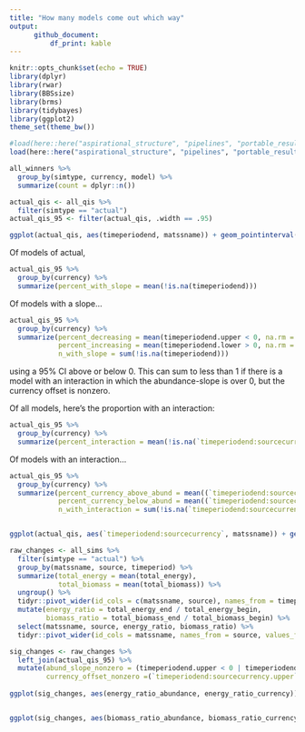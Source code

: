 ```yaml
---
title: "How many models come out which way"
output: 
      github_document:
          df_print: kable
---
```


```r
knitr::opts_chunk$set(echo = TRUE)
library(dplyr)
library(rwar)
library(BBSsize)
library(brms)
library(tidybayes)
library(ggplot2)
theme_set(theme_bw())

#load(here::here("aspirational_structure", "pipelines", "portable_results.Rds"))
load(here::here("aspirational_structure", "pipelines", "portable_results_core.Rds"))
```


```r


all_winners %>%
  group_by(simtype, currency, model) %>%
  summarize(count = dplyr::n())


```



```r

actual_qis <- all_qis %>% 
  filter(simtype == "actual") 
actual_qis_95 <- filter(actual_qis, .width == .95)

ggplot(actual_qis, aes(timeperiodend, matssname)) + geom_pointinterval(aes(xmin = timeperiodend.lower, xmax = timeperiodend.upper, width = .width)) + geom_vline(xintercept = 0) + facet_wrap(vars(currency), scales = "free")

```

Of models of actual,

```r

actual_qis_95 %>%
  group_by(currency) %>%
  summarize(percent_with_slope = mean(!is.na(timeperiodend)))

```

Of models with a slope...

```r

actual_qis_95 %>%
  group_by(currency) %>%
  summarize(percent_decreasing = mean(timeperiodend.upper < 0, na.rm = T),
            percent_increasing = mean(timeperiodend.lower > 0, na.rm = T),
            n_with_slope = sum(!is.na(timeperiodend)))

```

using a 95% CI above or below 0. This can sum to less than 1 if there is a model with an interaction in which the abundance-slope is over 0, but the currency offset is nonzero. 



Of all models, here's the proportion with an interaction:

```r

actual_qis_95 %>%
  group_by(currency) %>%
  summarize(percent_interaction = mean(!is.na(`timeperiodend:sourcecurrency`), na.rm = T))

```

Of models with an interaction...

```r


actual_qis_95 %>%
  group_by(currency) %>%
  summarize(percent_currency_above_abund = mean((`timeperiodend:sourcecurrency.lower` >0), na.rm = T),
            percent_currency_below_abund = mean((`timeperiodend:sourcecurrency.upper` <0), na.rm = T),
            n_with_interaction = sum(!is.na(`timeperiodend:sourcecurrency`)))


ggplot(actual_qis, aes(`timeperiodend:sourcecurrency`, matssname)) + geom_pointinterval(aes(xmin = `timeperiodend:sourcecurrency.lower`, xmax = `timeperiodend:sourcecurrency.upper`, width = .width)) + geom_vline(xintercept = 0) + facet_wrap(vars(currency), scales = "free")

```

```r

raw_changes <- all_sims %>%
  filter(simtype == "actual") %>%
  group_by(matssname, source, timeperiod) %>%
  summarize(total_energy = mean(total_energy),
            total_biomass = mean(total_biomass)) %>%
  ungroup() %>%
  tidyr::pivot_wider(id_cols = c(matssname, source), names_from = timeperiod, values_from = c(total_energy, total_biomass)) %>%
  mutate(energy_ratio = total_energy_end / total_energy_begin,
         biomass_ratio = total_biomass_end / total_biomass_begin) %>%
  select(matssname, source, energy_ratio, biomass_ratio) %>%
  tidyr::pivot_wider(id_cols = matssname, names_from = source, values_from = c(energy_ratio, biomass_ratio))

sig_changes <- raw_changes %>%
  left_join(actual_qis_95) %>%
  mutate(abund_slope_nonzero = (timeperiodend.upper < 0 | timeperiodend.lower > 0) & !is.na(timeperiodend),
         currency_offset_nonzero =(`timeperiodend:sourcecurrency.upper` < 0 | `timeperiodend:sourcecurrency.lower` > 0) & !is.na(`timeperiodend:sourcecurrency`))
 
ggplot(sig_changes, aes(energy_ratio_abundance, energy_ratio_currency)) + geom_point(alpha = .1) + geom_point(data =filter(sig_changes, abund_slope_nonzero), aes(color = currency_offset_nonzero), alpha = 1) + geom_abline(slope= 1, intercept = 0) + geom_vline(xintercept = 1) + geom_hline(yintercept = 1) + theme(legend.position = "bottom") + ggtitle("Energy")


ggplot(sig_changes, aes(biomass_ratio_abundance, biomass_ratio_currency)) + geom_point(alpha = .1) + geom_point(data =filter(sig_changes, !is.na(timeperiodend)), aes(color = currency_offset_nonzero), alpha = 1) + geom_abline(slope= 1, intercept = 0) + geom_vline(xintercept = 1) + geom_hline(yintercept = 1) + theme(legend.position = "bottom") + ggtitle("Biomass")



```
